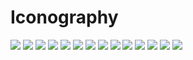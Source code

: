 
<Meta title="theme/Iconography" />

# Iconography

<IconGallery>
  <IconItem name="bell">
    <Image
        src="/asset/icon/bell.svg"
        width={24}
        height={24}
    />
  </IconItem>
  <IconItem name="bookmark">
    <Image
        src="/asset/icon/bookmark.svg"
        width={24}
        height={24}
    />
  </IconItem>
  <IconItem name="calender">
    <Image
        src="/asset/icon/calender.svg"
        width={24}
        height={24}
    />
  </IconItem>
  <IconItem name="close">
    <Image
        src="/asset/icon/close.svg"
        width={24}
        height={24}
    />
  </IconItem>
  <IconItem name="down">
    <Image
        src="/asset/icon/down.svg"
        width={24}
        height={24}
    />
  </IconItem>
  <IconItem name="edit">
    <Image
        src="/asset/icon/edit.svg"
        width={24}
        height={24}
    />
  </IconItem>
  <IconItem name="link">
    <Image
        src="/asset/icon/link.svg"
        width={24}
        height={24}
    />
  </IconItem>
  <IconItem name="next">
    <Image
        src="/asset/icon/next.svg"
        width={24}
        height={24}
    />
  </IconItem>
  <IconItem name="prev_arrow">
    <Image
        src="/asset/icon/prev_arrow.svg"
        width={24}
        height={24}
    />
  </IconItem>
  <IconItem name="prev">
    <Image
        src="/asset/icon/prev.svg"
        width={24}
        height={24}
    />
  </IconItem>
  <IconItem name="search">
    <Image
        src="/asset/icon/search.svg"
        width={24}
        height={24}
    />
  </IconItem>
  <IconItem name="user">
    <Image
        src="/asset/icon/user.svg"
        width={24}
        height={24}
    />
  </IconItem>
  <IconItem name="view">
    <Image
        src="/asset/icon/view.svg"
        width={24}
        height={24}
    />
  </IconItem>
  <IconItem name="write">
    <Image
        src="/asset/icon/write.svg"
        width={24}
        height={24}
    />
  </IconItem>
</IconGallery>